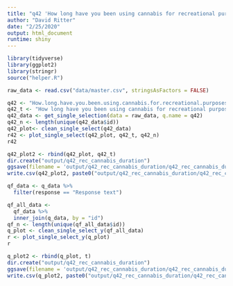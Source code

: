 ```yaml
---
title: "q42 'How long have you been using cannabis for recreational purposes?'"
author: "David Ritter"
date: "2/25/2020"
output: html_document
runtime: shiny
---
```


```r
library(tidyverse)
library(ggplot2)
library(stringr)
source("helper.R")
```

```r
raw_data <- read.csv("data/master.csv", stringsAsFactors = FALSE)
```

```r
q42 <- "How.long.have.you.been.using.cannabis.for.recreational.purposes."
q42_t <- "How long have you been using cannabis for recreational purposes?"
q42_data <- get_single_selection(data = raw_data, q.name = q42)
q42_n <- length(unique(q42_data$id))
q42_plot<- clean_single_select(q42_data)
r42 <- plot_single_select(q42_plot, q42_t, q42_n)
r42
```

```r
q42_plot2 <- rbind(q42_plot, q42_t)
dir.create("output/q42_rec_cannabis_duration")
ggsave(filename = 'output/q42_rec_cannabis_duration/q42_rec_cannabis_duration.png', plot = r42, device = 'png')
write.csv(q42_plot2, paste0("output/q42_rec_cannabis_duration/q42_rec_cannabis_duration_", q42_n,".csv"), row.names=F)
```




```r
qf_data <- q_data %>%
  filter(response == "Response text")
```

```r
qf_all_data <- 
  qf_data %>%
  inner_join(q_data, by = "id")
qf_n <- length(unique(qf_all_data$id))
q_plot <- clean_single_select_y(qf_all_data)
r <- plot_single_select_y(q_plot)
r
```

```r
q_plot2 <- rbind(q_plot, t)
dir.create("output/q42_rec_cannabis_duration")
ggsave(filename = 'output/q42_rec_cannabis_duration/q42_rec_cannabis_duration.png', plot = r, device = 'png')
write.csv(q_plot2, paste0("output/q42_rec_cannabis_duration/q42_rec_cannabis_duration_", qf_n,".csv"), row.names=F)
```